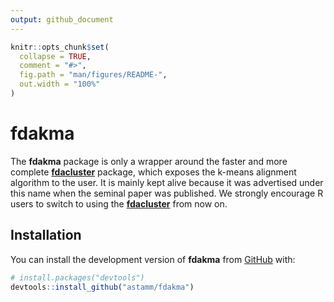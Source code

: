 ```yaml
---
output: github_document
---
```


<!-- README.md is generated from README.Rmd. Please edit that file -->

```r
knitr::opts_chunk$set(
  collapse = TRUE,
  comment = "#>",
  fig.path = "man/figures/README-",
  out.width = "100%"
)
```

# fdakma

<!-- badges: start -->
<!-- badges: end -->

The **fdakma** package is only a wrapper around the faster and more
complete [**fdacluster**](https://astamm.github.io/fdacluster/index.html)
package, which exposes the k-means alignment algorithm to the user. It is mainly
kept alive because it was advertised under this name when the seminal paper was
published. We strongly encourage R users to switch to using the
[**fdacluster**](https://astamm.github.io/fdacluster/index.html) from now on.

## Installation

You can install the development version of **fdakma** from
[GitHub](https://github.com/) with:

``` r
# install.packages("devtools")
devtools::install_github("astamm/fdakma")
```
